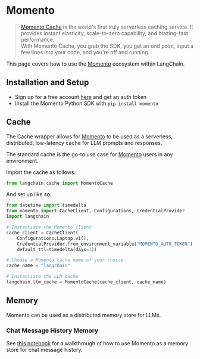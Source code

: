 # Momento

>[Momento Cache](https://docs.momentohq.com/) is the world's first truly serverless caching service. It provides instant elasticity, scale-to-zero 
> capability, and blazing-fast performance.  
> With Momento Cache, you grab the SDK, you get an end point, input a few lines into your code, and you're off and running.

This page covers how to use the [Momento](https://gomomento.com) ecosystem within LangChain.

## Installation and Setup

- Sign up for a free account [here](https://docs.momentohq.com/getting-started) and get an auth token
- Install the Momento Python SDK with `pip install momento`


## Cache

The Cache wrapper allows for [Momento](https://gomomento.com) to be used as a serverless, distributed, low-latency cache for LLM prompts and responses.


The standard cache is the go-to use case for [Momento](https://gomomento.com) users in any environment.

Import the cache as follows:

```python
from langchain.cache import MomentoCache
```

And set up like so:

```python
from datetime import timedelta
from momento import CacheClient, Configurations, CredentialProvider
import langchain

# Instantiate the Momento client
cache_client = CacheClient(
    Configurations.Laptop.v1(),
    CredentialProvider.from_environment_variable("MOMENTO_AUTH_TOKEN"),
    default_ttl=timedelta(days=1))

# Choose a Momento cache name of your choice
cache_name = "langchain"

# Instantiate the LLM cache
langchain.llm_cache = MomentoCache(cache_client, cache_name)
```

## Memory

Momento can be used as a distributed memory store for LLMs.

### Chat Message History Memory

See [this notebook](/docs/integrations/memory/momento_chat_message_history.html) for a walkthrough of how to use Momento as a memory store for chat message history.
